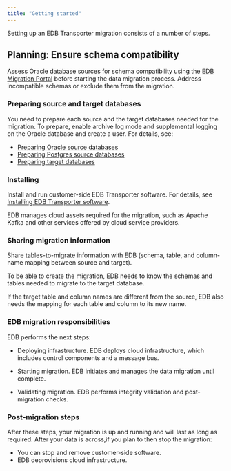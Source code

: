 ```yaml
---
title: "Getting started"
---
```


Setting up an EDB Transporter migration consists of a number of steps.

## Planning: Ensure schema compatibility

Assess Oracle database sources for schema compatibility using the [EDB Migration Portal](https://www.enterprisedb.com/docs/migration_portal/latest/) before starting the data migration process. Address incompatible schemas or exclude them from the migration.

### Preparing source and target databases

You need to prepare each source and the target databases needed for the migration. To prepare, enable archive log mode and supplemental logging on the Oracle database and create a user. For details, see:

-  [Preparing Oracle source databases](preparing_db/preparing_oracle_source_databases/#preparing_oracle_sources)
-  [Preparing Postgres source databases](preparing_db/preparing_postgres_source_databases/#preparing_postgres_sources)
-  [Preparing target databases](preparing_db/preparing_target_databases/#preparing_target_databases)

### Installing

Install and run customer-side EDB Transporter software. For details, see [Installing EDB Transporter software](installing).

EDB manages cloud assets required for the migration, such as Apache Kafka and other services offered by cloud service providers.

### Sharing migration information

Share tables-to-migrate information with EDB (schema, table, and column-name mapping between source and target).

To be able to create the migration, EDB needs to know the schemas and tables needed to migrate to the target database.

If the target table and column names are different from the source, EDB also needs the mapping for each table and column to its new name.

### EDB migration responsibilities

EDB performs the next steps: 

- Deploying infrastructure. EDB deploys cloud infrastructure, which includes control components and a message bus.

- Starting migration. EDB initiates and manages the data migration until complete.

- Validating migration. EDB performs integrity validation and post-migration checks.

### Post-migration steps

After these steps, your migration is up and running and will last as long as required. After your data is across,if you plan to then stop the migration:

 - You can stop and remove customer-side software.
 - EDB deprovisions cloud infrastructure.
